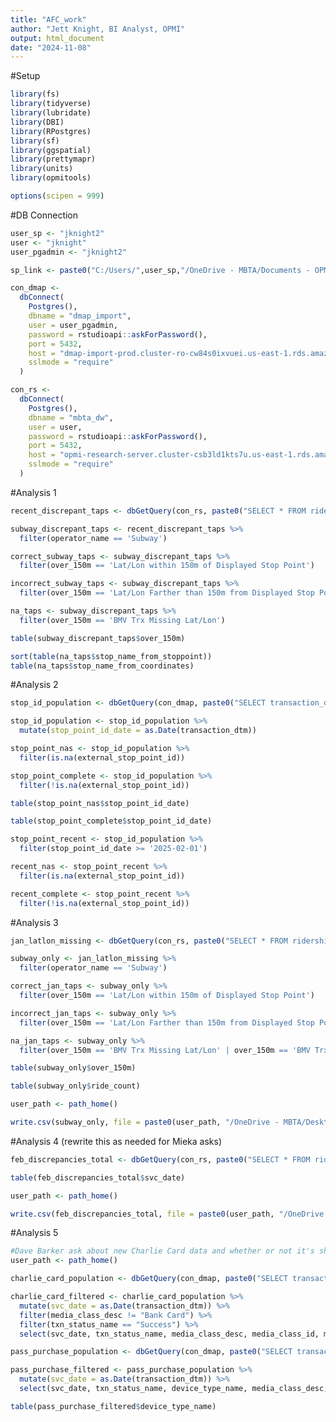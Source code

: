 ```yaml
---
title: "AFC_work"
author: "Jett Knight, BI Analyst, OPMI"
output: html_document
date: "2024-11-08"
---
```


#Setup

```r
library(fs)
library(tidyverse)
library(lubridate)
library(DBI)
library(RPostgres)
library(sf)
library(ggspatial)
library(prettymapr)
library(units)
library(opmitools)

options(scipen = 999)
```

#DB Connection

```r
user_sp <- "jknight2"
user <- "jknight"
user_pgadmin <- "jknight2"

sp_link <- paste0("C:/Users/",user_sp,"/OneDrive - MBTA/Documents - OPMI/02 Active Projects/2024 AFC 2.0/Public Rollout Analyses/Tableau/")

con_dmap <-
  dbConnect(
    Postgres(),
    dbname = "dmap_import",
    user = user_pgadmin,
    password = rstudioapi::askForPassword(),
    port = 5432,
    host = "dmap-import-prod.cluster-ro-cw84s0ixvuei.us-east-1.rds.amazonaws.com",
    sslmode = "require"
  )

con_rs <-
  dbConnect(
    Postgres(),
    dbname = "mbta_dw",
    user = user,
    password = rstudioapi::askForPassword(),
    port = 5432,
    host = "opmi-research-server.cluster-csb3ld1kts7u.us-east-1.rds.amazonaws.com",
    sslmode = "require"
  )
```

#Analysis 1

```r
recent_discrepant_taps <- dbGetQuery(con_rs, paste0("SELECT * FROM ridership.afc2_device_location_issues WHERE svc_date >= '2025-02-01'"))
```

```r
subway_discrepant_taps <- recent_discrepant_taps %>%
  filter(operator_name == 'Subway')
```

```r
correct_subway_taps <- subway_discrepant_taps %>%
  filter(over_150m == 'Lat/Lon within 150m of Displayed Stop Point')

incorrect_subway_taps <- subway_discrepant_taps %>%
  filter(over_150m == 'Lat/Lon Farther than 150m from Displayed Stop Point')

na_taps <- subway_discrepant_taps %>%
  filter(over_150m == 'BMV Trx Missing Lat/Lon')
```

```r
table(subway_discrepant_taps$over_150m)
```

```r
sort(table(na_taps$stop_name_from_stoppoint))
table(na_taps$stop_name_from_coordinates)
```

#Analysis 2

```r
stop_id_population <- dbGetQuery(con_dmap, paste0("SELECT transaction_dtm, external_stop_point_id FROM public.use_transaction_location WHERE transaction_dtm >= '2024-08-01'"))
```

```r
stop_id_population <- stop_id_population %>%
  mutate(stop_point_id_date = as.Date(transaction_dtm))

stop_point_nas <- stop_id_population %>%
  filter(is.na(external_stop_point_id))

stop_point_complete <- stop_id_population %>%
  filter(!is.na(external_stop_point_id))
```

```r
table(stop_point_nas$stop_point_id_date)
```

```r
table(stop_point_complete$stop_point_id_date)
```

```r
stop_point_recent <- stop_id_population %>%
  filter(stop_point_id_date >= '2025-02-01')

recent_nas <- stop_point_recent %>%
  filter(is.na(external_stop_point_id))

recent_complete <- stop_point_recent %>%
  filter(!is.na(external_stop_point_id))
```

#Analysis 3

```r
jan_latlon_missing <- dbGetQuery(con_rs, paste0("SELECT * FROM ridership.afc2_device_location_issues WHERE svc_date = '2025-01-21'"))
```

```r
subway_only <- jan_latlon_missing %>%
  filter(operator_name == 'Subway')
```

```r
correct_jan_taps <- subway_only %>%
  filter(over_150m == 'Lat/Lon within 150m of Displayed Stop Point')

incorrect_jan_taps <- subway_only %>%
  filter(over_150m == 'Lat/Lon Farther than 150m from Displayed Stop Point')

na_jan_taps <- subway_only %>%
  filter(over_150m == 'BMV Trx Missing Lat/Lon' | over_150m == 'BMV Trx Missing Stop Point Name')
```

```r
table(subway_only$over_150m)
```

```r
table(subway_only$ride_count)
```

```r
user_path <- path_home()

write.csv(subway_only, file = paste0(user_path, "/OneDrive - MBTA/Desktop/subway_discrepancies_0121.csv"), row.names = F)
```

#Analysis 4 (rewrite this as needed for Mieka asks)

```r
feb_discrepancies_total <- dbGetQuery(con_rs, paste0("SELECT * FROM ridership.afc2_device_location_issues WHERE svc_date BETWEEN '2025-02-01' AND '2025-02-28'"))
```

```r
table(feb_discrepancies_total$svc_date)
```

```r
user_path <- path_home()

write.csv(feb_discrepancies_total, file = paste0(user_path, "/OneDrive - MBTA/Desktop/feb_discrepancies_total.csv"), row.names = F)
```

#Analysis 5

```r
#Dave Barker ask about new Charlie Card data and whether or not it's showing up in production
user_path <- path_home()

charlie_card_population <- dbGetQuery(con_dmap, paste0("SELECT transaction_dtm, txn_status_name, media_class_desc, media_class_id, media_class_name, media_type_desc, media_type_id, media_type_name FROM public.use_transaction_location WHERE transaction_dtm >= '2025-02-01' AND transaction_dtm <= '2025-05-13'"))
```

```r
charlie_card_filtered <- charlie_card_population %>%
  mutate(svc_date = as.Date(transaction_dtm)) %>%
  filter(media_class_desc != "Bank Card") %>%
  filter(txn_status_name == "Success") %>%
  select(svc_date, txn_status_name, media_class_desc, media_class_id, media_class_name, media_type_desc, media_type_id, media_type_name)
```

```r
pass_purchase_population <- dbGetQuery(con_dmap, paste0("SELECT transaction_dtm, txn_status_name, device_type_name, media_class_desc, media_class_id, media_class_name, media_type_desc, media_type_id, media_type_name FROM public.sale_transaction"))
```

```r
pass_purchase_filtered <- pass_purchase_population %>%
  mutate(svc_date = as.Date(transaction_dtm)) %>%
  select(svc_date, txn_status_name, device_type_name, media_class_desc, media_class_id, media_class_name, media_type_desc, media_type_id, media_type_name)
```

```r
table(pass_purchase_filtered$device_type_name)
```
